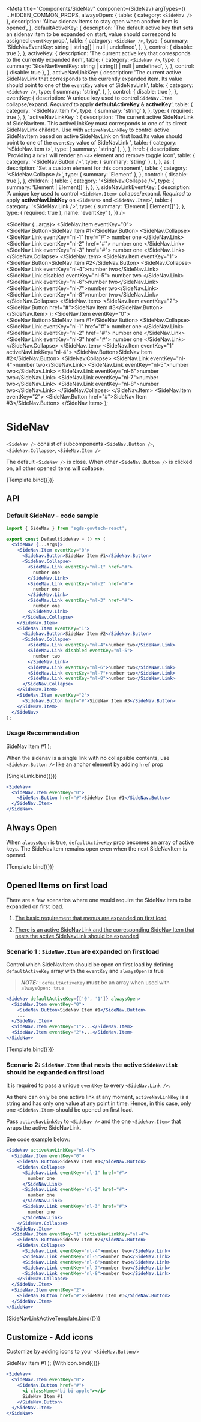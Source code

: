 
<Meta
  title="Components/SideNav"
  component={SideNav}
  argTypes={{
    ...HIDDEN_COMMON_PROPS,
    alwaysOpen: {
      table: { category: `<SideNav />` },
      description:
        'Allow sidenav items to stay open when another item is opened',
    },
    defaultActiveKey: {
      description:
        'The default active key that sets an sidenav item to be expanded on start, value should correspond to assigned `eventKey` prop.',
      table: {
        category: `<SideNav />`,
        type: {
          summary: 'SideNavEventKey: string | string[] | null | undefined',
        },
      },
      control: { disable: true },
    },
    activeKey: {
      description:
        'The current active key that corresponds to the currently expanded item',
      table: {
        category: `<SideNav />`,
        type: {
          summary: 'SideNavEventKey: string | string[] | null | undefined',
        },
      },
      control: { disable: true },
    },
    activeNavLinkKey: {
      description:
        'The current active SideNavLink that corresponds to the currently expanded item. Its value should point to one of the `eventKey` value of SideNavLink',
      table: {
        category: `<SideNav />`,
        type: {
          summary: 'string',
        },
      },
      control: { disable: true },
    },
    eventKey: {
      description:
        'A unique key used to control `SideNav.Item` collapse/expand. *Required* to apply **defaultActiveKey** & **activeKey**',
      table: {
        category: '<SideNav.Item />',
        type: { summary: 'string' },
      },
      type: { required: true },
    },
    'activeNavLinkKey ': {
      description:
        'The current active SideNavLink of SideNavItem. This activeLinkKey must corresponds to one of its direct SideNavLink children. Use with `activeNavLinkKey` to control active SideNavItem based on active SideNavLink on first load.Its value should point to one of the `eventKey` value of SideNavLink ',
      table: {
        category: '<SideNav.Item />',
        type: { summary: 'string' },
      },
    },
    href: {
      description:
        'Providing a `href` will render an `<a>` element and remove toggle icon',
      table: {
        category: '<SideNav.Button />',
        type: { summary: 'string' },
      },
    },
    as: {
      description: 'Set a custom element for this component',
      table: {
        category: '<SideNav.Collapse />',
        type: { summary: 'Element' },
      },
      control: { disable: true },
    },
    children: {
      table: {
        category: '<SideNav.Collapse />',
        type: { summary: 'Element | Element[]' },
      },
    },
    sideNavLinkEventKey: {
      description:
        'A unique key used to control `<SideNav.Item>` collapse/expand. *Required* to apply **activeNavLinkKey** on `<SideNav>` and `<SideNav.Item>`',
      table: {
        category: '<SideNav.Link />',
        type: { summary: 'Element | Element[]' },
      },
      type: { required: true },
      name: 'eventKey'
    },
  }}
/>

  <SideNav {...args}>
    <SideNav.Item eventKey="0">
      <SideNav.Button>SideNav Item #1</SideNav.Button>
      <SideNav.Collapse>
        <SideNav.Link eventKey="nl-1" href="#">
          number one
        </SideNav.Link>
        <SideNav.Link eventKey="nl-2" href="#">
          number one
        </SideNav.Link>
        <SideNav.Link eventKey="nl-3" href="#">
          number one
        </SideNav.Link>
      </SideNav.Collapse>
    </SideNav.Item>
    <SideNav.Item eventKey="1">
      <SideNav.Button>SideNav Item #2</SideNav.Button>
      <SideNav.Collapse>
        <SideNav.Link eventKey="nl-4">number two</SideNav.Link>
        <SideNav.Link disabled eventKey="nl-5">
          number two
        </SideNav.Link>
        <SideNav.Link eventKey="nl-6">number two</SideNav.Link>
        <SideNav.Link eventKey="nl-7">number two</SideNav.Link>
        <SideNav.Link eventKey="nl-8">number two</SideNav.Link>
      </SideNav.Collapse>
    </SideNav.Item>
    <SideNav.Item eventKey="2">
      <SideNav.Button href="#">SideNav Item #3</SideNav.Button>
    </SideNav.Item>
  </SideNav>
);
  <SideNav activeNavLinkKey="nl-4">
    <SideNav.Item eventKey="0">
      <SideNav.Button>SideNav Item #1</SideNav.Button>
      <SideNav.Collapse>
        <SideNav.Link eventKey="nl-1" href="#">
          number one
        </SideNav.Link>
        <SideNav.Link eventKey="nl-2" href="#">
          number one
        </SideNav.Link>
        <SideNav.Link eventKey="nl-3" href="#">
          number one
        </SideNav.Link>
      </SideNav.Collapse>
    </SideNav.Item>
    <SideNav.Item eventKey="1" activeNavLinkKey="nl-4">
      <SideNav.Button>SideNav Item #2</SideNav.Button>
      <SideNav.Collapse>
        <SideNav.Link eventKey="nl-4">number two</SideNav.Link>
        <SideNav.Link eventKey="nl-5">number two</SideNav.Link>
        <SideNav.Link eventKey="nl-6">number two</SideNav.Link>
        <SideNav.Link eventKey="nl-7">number two</SideNav.Link>
        <SideNav.Link eventKey="nl-8">number two</SideNav.Link>
      </SideNav.Collapse>
    </SideNav.Item>
    <SideNav.Item eventKey="2">
      <SideNav.Button href="#">SideNav Item #3</SideNav.Button>
    </SideNav.Item>
  </SideNav>
);

# SideNav

`<SideNav />` consist of subcomponents `<SideNav.Button />`, `<SideNav.Collapse>`, `<SideNav.Item />`

The default `<SideNav />` is close. When other `<SideNav.Button />` is clicked on, all other opened items will collapse.

<Canvas>
  <Story name="Default">{Template.bind({})}</Story>
</Canvas>

## API

<ArgsTable story="Default" />

### Default SideNav - code sample

```jsx
import { SideNav } from 'sgds-govtech-react';

export const DefaultSideNav = () => (
  <SideNav {...args}>
    <SideNav.Item eventKey="0">
      <SideNav.Button>SideNav Item #1</SideNav.Button>
      <SideNav.Collapse>
        <SideNav.Link eventKey="nl-1" href="#">
          number one
        </SideNav.Link>
        <SideNav.Link eventKey="nl-2" href="#">
          number one
        </SideNav.Link>
        <SideNav.Link eventKey="nl-3" href="#">
          number one
        </SideNav.Link>
      </SideNav.Collapse>
    </SideNav.Item>
    <SideNav.Item eventKey="1">
      <SideNav.Button>SideNav Item #2</SideNav.Button>
      <SideNav.Collapse>
        <SideNav.Link eventKey="nl-4">number two</SideNav.Link>
        <SideNav.Link disabled eventKey="nl-5">
          number two
        </SideNav.Link>
        <SideNav.Link eventKey="nl-6">number two</SideNav.Link>
        <SideNav.Link eventKey="nl-7">number two</SideNav.Link>
        <SideNav.Link eventKey="nl-8">number two</SideNav.Link>
      </SideNav.Collapse>
    </SideNav.Item>
    <SideNav.Item eventKey="2">
      <SideNav.Button href="#">SideNav Item #3</SideNav.Button>
    </SideNav.Item>
  </SideNav>
);
```

### Usage Recommendation

  <SideNav>
    <SideNav.Item eventKey="0">
      <SideNav.Button href="#">SideNav Item #1</SideNav.Button>
    </SideNav.Item>
  </SideNav>
);

When the sidenav is a single link with no collapsible contents, use `<SideNav.Button />` like an anchor element by adding `href` prop

<Canvas>
  <Story name="Single Link">{SingleLink.bind({})}</Story>
</Canvas>

```jsx
<SideNav>
  <SideNav.Item eventKey="0">
    <SideNav.Button href="#">SideNav Item #1</SideNav.Button>
  </SideNav.Item>
</SideNav>
```

## Always Open

When `alwaysOpen` is true, `defaultActiveKey` prop becomes an array of active keys. The SideNavItem remains open even when the next SideNavItem is opened.

<Canvas>
  <Story name="Always Open" args={{ alwaysOpen: true }}>
    {Template.bind({})}
  </Story>
</Canvas>

## Opened Items on first load

There are a few scenarios where one would require the SideNav.Item to be expanded on first load.

1. [The basic requirement that menus are expanded on first load](/docs/components-sidenav--first-load-open)

2. [There is an active SideNavLink and the corresponding SideNav.Item that nests the active SideNavLink should be expanded](/docs/components-sidenav--open-when-side-nav-link-is-active)

### Scenario 1 : `SideNav.Item` are expanded on first load

Control which SideNavItem should be open on first load by defining `defaultActiveKey` array with the `eventKey` and `alwaysOpen` is true

> **_NOTE:_** : `defaultActiveKey` **must** be an array when used with `alwaysOpen: true`

```jsx
<SideNav defaultActiveKey={['0', '1']} alwaysOpen>
  <SideNav.Item eventKey="0">
    <SideNav.Button>SideNav Item #1</SideNav.Button>
    ...
  </SideNav.Item>
  <SideNav.Item eventKey="1">...</SideNav.Item>
  <SideNav.Item eventKey="2">...</SideNav.Item>
</SideNav>
```

<Canvas>
  <Story
    name="First Load Open"
    args={{ defaultActiveKey: ['0', '1'], alwaysOpen: true }}
  >
    {Template.bind({})}
  </Story>
</Canvas>

### Scenario 2: `SideNav.Item` that nests the active `SideNavLink` should be expanded on first load

It is required to pass a unique `eventKey` to every `<SideNav.Link />`.

 As there can only be one active link at any moment, `activeNavLinkKey` is a string and has only one value at any point in time. 
Hence, in this case, only one `<SideNav.Item>` should be opened on first load. 

Pass `activeNavLinkKey` to `<SideNav />` and the one `<SideNav.Item>` that wraps the active SideNavLink. 

See code example below: 

```jsx
<SideNav activeNavLinkKey="nl-4">
  <SideNav.Item eventKey="0">
    <SideNav.Button>SideNav Item #1</SideNav.Button>
    <SideNav.Collapse>
      <SideNav.Link eventKey="nl-1" href="#">
        number one
      </SideNav.Link>
      <SideNav.Link eventKey="nl-2" href="#">
        number one
      </SideNav.Link>
      <SideNav.Link eventKey="nl-3" href="#">
        number one
      </SideNav.Link>
    </SideNav.Collapse>
  </SideNav.Item>
  <SideNav.Item eventKey="1" activeNavLinkKey="nl-4">
    <SideNav.Button>SideNav Item #2</SideNav.Button>
    <SideNav.Collapse>
      <SideNav.Link eventKey="nl-4">number two</SideNav.Link>
      <SideNav.Link eventKey="nl-5">number two</SideNav.Link>
      <SideNav.Link eventKey="nl-6">number two</SideNav.Link>
      <SideNav.Link eventKey="nl-7">number two</SideNav.Link>
      <SideNav.Link eventKey="nl-8">number two</SideNav.Link>
    </SideNav.Collapse>
  </SideNav.Item>
  <SideNav.Item eventKey="2">
    <SideNav.Button href="#">SideNav Item #3</SideNav.Button>
  </SideNav.Item>
</SideNav>
```

<Canvas>
  <Story name="Open when SideNavLink is active">
    {SideNavLinkActiveTemplate.bind({})}
  </Story>
</Canvas>

## Customize - Add icons

Customize by adding icons to your `<SideNav.Button/>`

  <SideNav>
    <SideNav.Item eventKey="0">
      <SideNav.Button href="#">
        <i className="bi bi-apple"></i>
        SideNav Item #1
      </SideNav.Button>
    </SideNav.Item>
  </SideNav>
);

<Canvas>
  <Story name="Add Icons">{WithIcon.bind({})}</Story>
</Canvas>

```jsx
<SideNav>
  <SideNav.Item eventKey="0">
    <SideNav.Button href="#">
      <i className="bi bi-apple"></i>
      SideNav Item #1
    </SideNav.Button>
  </SideNav.Item>
</SideNav>
```
